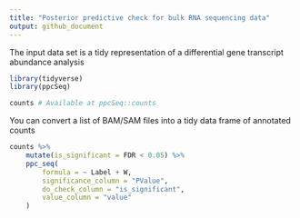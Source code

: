```yaml
---
title: "Posterior predictive check for bulk RNA sequencing data"
output: github_document
---
```



The input data set is a tidy representation of a differential gene transcript abundance analysis

```r
library(tidyverse)
library(ppcSeq)
```

```r
counts # Available at ppcSeq::counts

```

You can convert a list of BAM/SAM files into a tidy data frame of annotated counts

```r
counts %>% 
	mutate(is_significant = FDR < 0.05) %>% 
	ppc_seq(
		formula = ~ Label + W, 
		significance_column = "PValue", 
		do_check_column = "is_significant", 
		value_column = "value"
	)
```

